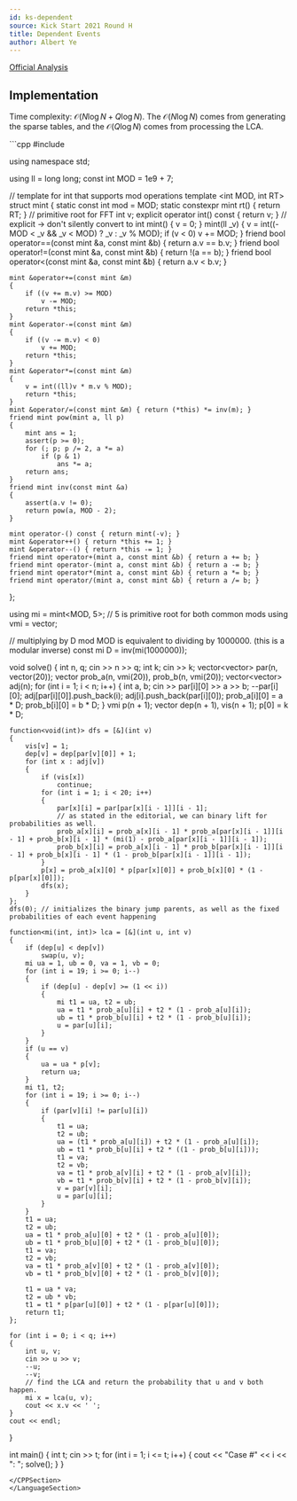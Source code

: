 ```yaml
---
id: ks-dependent
source: Kick Start 2021 Round H
title: Dependent Events 
author: Albert Ye
---
```


[Official Analysis](https://codingcompetitions.withgoogle.com/kickstart/round/0000000000435914/00000000008d9970#analysis)

## Implementation
Time complexity: $\mathcal{O}(N \log N + Q \log N)$. The $\mathcal{O}(N \log N)$ comes from generating the sparse tables, and the $\mathcal{O}(Q \log N)$ comes from processing the LCA.

<LanguageSection>
<CPPSection>
```cpp
#include <bits/stdc++.h>

using namespace std;

using ll = long long;
const int MOD = 1e9 + 7;

// template for int that supports mod operations
template <int MOD, int RT>
struct mint
{
	static const int mod = MOD;
	static constexpr mint rt() { return RT; } // primitive root for FFT
	int v;
	explicit operator int() const { return v; } // explicit -> don't silently convert to int
	mint() { v = 0; }
	mint(ll _v)
	{
		v = int((-MOD < _v && _v < MOD) ? _v : _v % MOD);
		if (v < 0)
			v += MOD;
	}
	friend bool operator==(const mint &a, const mint &b)
	{
		return a.v == b.v;
	}
	friend bool operator!=(const mint &a, const mint &b)
	{
		return !(a == b);
	}
	friend bool operator<(const mint &a, const mint &b)
	{
		return a.v < b.v;
	}

	mint &operator+=(const mint &m)
	{
		if ((v += m.v) >= MOD)
			v -= MOD;
		return *this;
	}
	mint &operator-=(const mint &m)
	{
		if ((v -= m.v) < 0)
			v += MOD;
		return *this;
	}
	mint &operator*=(const mint &m)
	{
		v = int((ll)v * m.v % MOD);
		return *this;
	}
	mint &operator/=(const mint &m) { return (*this) *= inv(m); }
	friend mint pow(mint a, ll p)
	{
		mint ans = 1;
		assert(p >= 0);
		for (; p; p /= 2, a *= a)
			if (p & 1)
				ans *= a;
		return ans;
	}
	friend mint inv(const mint &a)
	{
		assert(a.v != 0);
		return pow(a, MOD - 2);
	}

	mint operator-() const { return mint(-v); }
	mint &operator++() { return *this += 1; }
	mint &operator--() { return *this -= 1; }
	friend mint operator+(mint a, const mint &b) { return a += b; }
	friend mint operator-(mint a, const mint &b) { return a -= b; }
	friend mint operator*(mint a, const mint &b) { return a *= b; }
	friend mint operator/(mint a, const mint &b) { return a /= b; }
};

using mi = mint<MOD, 5>; // 5 is primitive root for both common mods
using vmi = vector<mi>;

// multiplying by D mod MOD is equivalent to dividing by 1000000. (this is a modular inverse)
const mi D = inv(mi(1000000));

void solve()
{
	int n, q;
	cin >> n >> q;
	int k;
	cin >> k;
	vector<vector<int>> par(n, vector<int>(20));
	vector<vmi> prob_a(n, vmi(20)), prob_b(n, vmi(20));
	vector<vector<int>> adj(n);
	for (int i = 1; i < n; i++)
	{
		int a, b;
		cin >> par[i][0] >> a >> b;
		--par[i][0];
		adj[par[i][0]].push_back(i);
		adj[i].push_back(par[i][0]);
		prob_a[i][0] = a * D;
		prob_b[i][0] = b * D;
	}
	vmi p(n + 1);
	vector<int> dep(n + 1), vis(n + 1);
	p[0] = k * D;

	function<void(int)> dfs = [&](int v)
	{
		vis[v] = 1;
		dep[v] = dep[par[v][0]] + 1;
		for (int x : adj[v])
		{
			if (vis[x])
				continue;
			for (int i = 1; i < 20; i++)
			{
				par[x][i] = par[par[x][i - 1]][i - 1];
				// as stated in the editorial, we can binary lift for probabilities as well.
				prob_a[x][i] = prob_a[x][i - 1] * prob_a[par[x][i - 1]][i - 1] + prob_b[x][i - 1] * (mi(1) - prob_a[par[x][i - 1]][i - 1]);
				prob_b[x][i] = prob_a[x][i - 1] * prob_b[par[x][i - 1]][i - 1] + prob_b[x][i - 1] * (1 - prob_b[par[x][i - 1]][i - 1]);
			}
			p[x] = prob_a[x][0] * p[par[x][0]] + prob_b[x][0] * (1 - p[par[x][0]]);
			dfs(x);
		}
	};
	dfs(0); // initializes the binary jump parents, as well as the fixed probabilities of each event happening

	function<mi(int, int)> lca = [&](int u, int v)
	{
		if (dep[u] < dep[v])
			swap(u, v);
		mi ua = 1, ub = 0, va = 1, vb = 0;
		for (int i = 19; i >= 0; i--)
		{
			if (dep[u] - dep[v] >= (1 << i))
			{
				mi t1 = ua, t2 = ub;
				ua = t1 * prob_a[u][i] + t2 * (1 - prob_a[u][i]);
				ub = t1 * prob_b[u][i] + t2 * (1 - prob_b[u][i]);
				u = par[u][i];
			}
		}
		if (u == v)
		{
			ua = ua * p[v];
			return ua;
		}
		mi t1, t2;
		for (int i = 19; i >= 0; i--)
		{
			if (par[v][i] != par[u][i])
			{
				t1 = ua;
				t2 = ub;
				ua = (t1 * prob_a[u][i]) + t2 * (1 - prob_a[u][i]);
				ub = t1 * prob_b[u][i] + t2 * ((1 - prob_b[u][i]));
				t1 = va;
				t2 = vb;
				va = t1 * prob_a[v][i] + t2 * (1 - prob_a[v][i]);
				vb = t1 * prob_b[v][i] + t2 * (1 - prob_b[v][i]);
				v = par[v][i];
				u = par[u][i];
			}
		}
		t1 = ua;
		t2 = ub;
		ua = t1 * prob_a[u][0] + t2 * (1 - prob_a[u][0]);
		ub = t1 * prob_b[u][0] + t2 * (1 - prob_b[u][0]);
		t1 = va;
		t2 = vb;
		va = t1 * prob_a[v][0] + t2 * (1 - prob_a[v][0]);
		vb = t1 * prob_b[v][0] + t2 * (1 - prob_b[v][0]);

		t1 = ua * va;
		t2 = ub * vb;
		t1 = t1 * p[par[u][0]] + t2 * (1 - p[par[u][0]]);
		return t1;
	};

	for (int i = 0; i < q; i++)
	{
		int u, v;
		cin >> u >> v;
		--u;
		--v;
		// find the LCA and return the probability that u and v both happen.
		mi x = lca(u, v);
		cout << x.v << ' ';
	}
	cout << endl;
}

int main()
{
	int t;
	cin >> t;
	for (int i = 1; i <= t; i++)
	{
		cout << "Case #" << i << ": ";
		solve();
	}
}
```
</CPPSection>
</LanguageSection>
